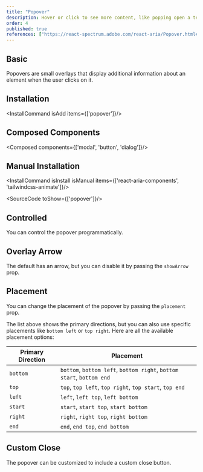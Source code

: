 ```yaml
---
title: "Popover"
description: Hover or click to see more content, like popping open a tent, useful for additional info without leaving the context..
order: 4
published: true
references: ["https://react-spectrum.adobe.com/react-aria/Popover.html#props", "https://github.com/jamiebuilds/tailwindcss-animate"]
---
```


## Basic
Popovers are small overlays that display additional information about an element when the user clicks on it.
<How toUse="overlays/popover-demo" />

## Installation
<InstallCommand isAdd items={['popover']}/>

## Composed Components
<Composed components={['modal', 'button', 'dialog']}/>

## Manual Installation

<InstallCommand isInstall isManual items={['react-aria-components', 'tailwindcss-animate']}/>

<SourceCode toShow={['popover']}/>

## Controlled
You can control the popover programmatically.
<How toUse="overlays/popover-controlled-demo" />

## Overlay Arrow
The default has an arrow, but you can disable it by passing the `showArrow` prop.
<How toUse="overlays/popover-arrow-demo" />

## Placement
You can change the placement of the popover by passing the `placement` prop.
<How toUse="overlays/popover-placement-demo" />

The list above shows the primary directions, but you can also use specific placements like `bottom left` or `top right`. Here are all the available placement options:

| Primary Direction | Placement       |
|-------------------|-----------------|
| `bottom`          | `bottom`, `bottom left`, `bottom right`, `bottom start`, `bottom end` |
| `top`             | `top`, `top left`, `top right`, `top start`, `top end` |
| `left`            | `left`, `left top`, `left bottom` |
| `start`           | `start`, `start top`, `start bottom` |
| `right`           | `right`, `right top`, `right bottom` |
| `end`             | `end`, `end top`, `end bottom` |


## Custom Close
The popover can be customized to include a custom close button.
<How toUse="overlays/popover-custom-close" />
